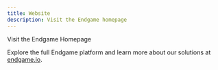 ```yaml
---
title: Website
description: Visit the Endgame homepage
---
```


<Card href="https://endgame.io" icon="house">
  Visit the Endgame Homepage
</Card>

Explore the full Endgame platform and learn more about our solutions at [endgame.io](https://endgame.io).